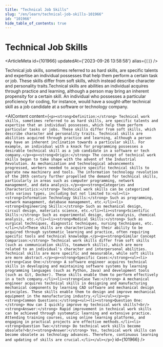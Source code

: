 ```yaml
---
title: "Technical Job Skills"
slug: "/en/learn/technical-job-skills-101966"
id: "101966"
hide_table_of_contents: true
---
```



# Technical Job Skills

<ArticleMeta id={101966} updatedAt={'2023-09-26 13:58:58'} alias={`[]`} />
<div className='border-solid border-b border-t-0 my-4 border-[var(--ifm-color-gray-300)]' />

Technical job skills, sometimes referred to as hard skills, are specific talents and expertise an individual possesses that help them perform a certain task or job. These skills differ from soft skills, which instead describe character and personality traits.Technical skills are abilities an individual acquires through practice and learning, although a person may bring an inherent propensity for a certain skill. An individual who possesses a particular proficiency for coding, for instance, would have a sought-after technical skill as a job candidate at a software or technology company.

<AIContent content={`<p><strong>Definition:</strong> Technical work skills, sometimes referred to as hard skills, are specific talents and expertise that an individual possesses, which help them perform particular tasks or jobs. These skills differ from soft skills, which describe character and personality traits. Technical skills are abilities acquired through practice and learning, although a person may have an inherent inclination towards a particular skill. For example, an individual with a knack for programming possesses a desirable technical skill as a job candidate in a software or tech company.</p><p><strong>Origin:</strong> The concept of technical work skills began to take shape with the advent of the Industrial Revolution. As mechanization and technological advancements progressed, workers needed to acquire specific technical skills to operate new machinery and tools. The information technology revolution of the 20th century further propelled the demand for technical skills, particularly in areas such as computer programming, network management, and data analysis.</p><p><strong>Categories and Characteristics:</strong> Technical work skills can be categorized into various types, including but not limited to:<ul><li><strong>Information Technology Skills:</strong> Such as programming, network management, database management, etc.</li><li><strong>Engineering Skills:</strong> Such as mechanical design, circuit design, materials science, etc.</li><li><strong>Scientific Skills:</strong> Such as experimental design, data analysis, chemical analysis, etc.</li><li><strong>Medical Skills:</strong> Such as surgical techniques, diagnostic techniques, nursing techniques, etc.</li></ul>These skills are characterized by their ability to be acquired through systematic learning and practice, often requiring specific tools and technical knowledge.</p><p><strong>Similar Concept Comparison:</strong> Technical work skills differ from soft skills (such as communication skills, teamwork skills), which are more related to an individual's character and interpersonal abilities. Technical skills are more specific and measurable, while soft skills are more abstract.</p><p><strong>Specific Cases:</strong><ul><li><strong>Case One:</strong> A software engineer acquires technical skills in developing and maintaining software systems by learning programming languages (such as Python, Java) and development tools (such as Git, Docker). These skills enable them to perform effectively in a tech company.</li><li><strong>Case Two:</strong> A mechanical engineer acquires technical skills in designing and manufacturing mechanical components by learning CAD software and mechanical design principles. These skills enable them to design and improve mechanical equipment in the manufacturing industry.</li></ul></p><p><strong>Common Questions:</strong><ul><li><strong>Question One:</strong> How can I quickly improve my technical work skills?<br/><strong>Answer:</strong> Rapid improvement in technical work skills can be achieved through systematic learning and extensive practice. Attending training courses, using online learning platforms, and engaging in practical projects are effective methods.</li><li><strong>Question Two:</strong> Do technical work skills become obsolete?<br/><strong>Answer:</strong> Yes, technical work skills can become obsolete as technology advances. Therefore, continuous learning and updating of skills are crucial.</li></ul></p>`} id={101966} />
